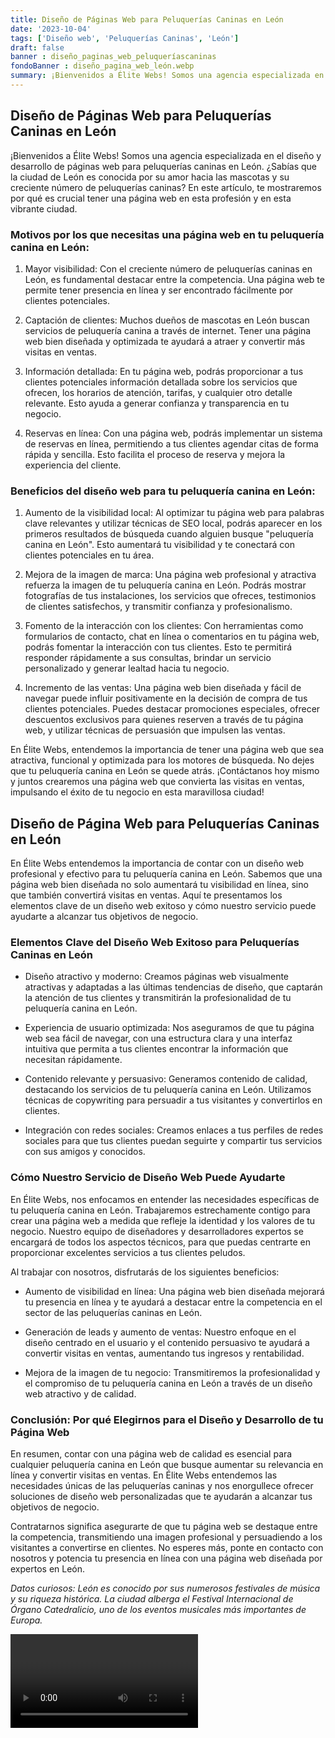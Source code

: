 ```yaml
---
title: Diseño de Páginas Web para Peluquerías Caninas en León
date: '2023-10-04'
tags: ['Diseño web', 'Peluquerías Caninas', 'León']
draft: false
banner : diseño_paginas_web_peluqueríascaninas
fondoBanner : diseño_pagina_web_león.webp
summary: ¡Bienvenidos a Élite Webs! Somos una agencia especializada en el diseño y desarrollo de páginas web para peluquerías caninas en León. ¿Sabías que la ciudad de León es conocida por su amor hacia las mascotas y su creciente número de peluquerías caninas? En este artículo, te mostraremos por qué es crucial tener una página web en esta profesión y en esta vibrante ciudad.
---
```


## Diseño de Páginas Web para Peluquerías Caninas en León

¡Bienvenidos a Élite Webs! Somos una agencia especializada en el diseño y desarrollo de páginas web para peluquerías caninas en León. ¿Sabías que la ciudad de León es conocida por su amor hacia las mascotas y su creciente número de peluquerías caninas? En este artículo, te mostraremos por qué es crucial tener una página web en esta profesión y en esta vibrante ciudad.

### Motivos por los que necesitas una página web en tu peluquería canina en León:

1. Mayor visibilidad: Con el creciente número de peluquerías caninas en León, es fundamental destacar entre la competencia. Una página web te permite tener presencia en línea y ser encontrado fácilmente por clientes potenciales.

2. Captación de clientes: Muchos dueños de mascotas en León buscan servicios de peluquería canina a través de internet. Tener una página web bien diseñada y optimizada te ayudará a atraer y convertir más visitas en ventas.

3. Información detallada: En tu página web, podrás proporcionar a tus clientes potenciales información detallada sobre los servicios que ofrecen, los horarios de atención, tarifas, y cualquier otro detalle relevante. Esto ayuda a generar confianza y transparencia en tu negocio.

4. Reservas en línea: Con una página web, podrás implementar un sistema de reservas en línea, permitiendo a tus clientes agendar citas de forma rápida y sencilla. Esto facilita el proceso de reserva y mejora la experiencia del cliente.

### Beneficios del diseño web para tu peluquería canina en León:

1. Aumento de la visibilidad local: Al optimizar tu página web para palabras clave relevantes y utilizar técnicas de SEO local, podrás aparecer en los primeros resultados de búsqueda cuando alguien busque "peluquería canina en León". Esto aumentará tu visibilidad y te conectará con clientes potenciales en tu área.

2. Mejora de la imagen de marca: Una página web profesional y atractiva refuerza la imagen de tu peluquería canina en León. Podrás mostrar fotografías de tus instalaciones, los servicios que ofreces, testimonios de clientes satisfechos, y transmitir confianza y profesionalismo.

3. Fomento de la interacción con los clientes: Con herramientas como formularios de contacto, chat en línea o comentarios en tu página web, podrás fomentar la interacción con tus clientes. Esto te permitirá responder rápidamente a sus consultas, brindar un servicio personalizado y generar lealtad hacia tu negocio.

4. Incremento de las ventas: Una página web bien diseñada y fácil de navegar puede influir positivamente en la decisión de compra de tus clientes potenciales. Puedes destacar promociones especiales, ofrecer descuentos exclusivos para quienes reserven a través de tu página web, y utilizar técnicas de persuasión que impulsen las ventas.

En Élite Webs, entendemos la importancia de tener una página web que sea atractiva, funcional y optimizada para los motores de búsqueda. No dejes que tu peluquería canina en León se quede atrás. ¡Contáctanos hoy mismo y juntos crearemos una página web que convierta las visitas en ventas, impulsando el éxito de tu negocio en esta maravillosa ciudad!

<GifSeo />

<Cta />

## Diseño de Página Web para Peluquerías Caninas en León

En Élite Webs entendemos la importancia de contar con un diseño web profesional y efectivo para tu peluquería canina en León. Sabemos que una página web bien diseñada no solo aumentará tu visibilidad en línea, sino que también convertirá visitas en ventas. Aquí te presentamos los elementos clave de un diseño web exitoso y cómo nuestro servicio puede ayudarte a alcanzar tus objetivos de negocio.

### Elementos Clave del Diseño Web Exitoso para Peluquerías Caninas en León

- Diseño atractivo y moderno: Creamos páginas web visualmente atractivas y adaptadas a las últimas tendencias de diseño, que captarán la atención de tus clientes y transmitirán la profesionalidad de tu peluquería canina en León.

- Experiencia de usuario optimizada: Nos aseguramos de que tu página web sea fácil de navegar, con una estructura clara y una interfaz intuitiva que permita a tus clientes encontrar la información que necesitan rápidamente.

- Contenido relevante y persuasivo: Generamos contenido de calidad, destacando los servicios de tu peluquería canina en León. Utilizamos técnicas de copywriting para persuadir a tus visitantes y convertirlos en clientes.

- Integración con redes sociales: Creamos enlaces a tus perfiles de redes sociales para que tus clientes puedan seguirte y compartir tus servicios con sus amigos y conocidos.

### Cómo Nuestro Servicio de Diseño Web Puede Ayudarte

En Élite Webs, nos enfocamos en entender las necesidades específicas de tu peluquería canina en León. Trabajaremos estrechamente contigo para crear una página web a medida que refleje la identidad y los valores de tu negocio. Nuestro equipo de diseñadores y desarrolladores expertos se encargará de todos los aspectos técnicos, para que puedas centrarte en proporcionar excelentes servicios a tus clientes peludos.

Al trabajar con nosotros, disfrutarás de los siguientes beneficios:

- Aumento de visibilidad en línea: Una página web bien diseñada mejorará tu presencia en línea y te ayudará a destacar entre la competencia en el sector de las peluquerías caninas en León.

- Generación de leads y aumento de ventas: Nuestro enfoque en el diseño centrado en el usuario y el contenido persuasivo te ayudará a convertir visitas en ventas, aumentando tus ingresos y rentabilidad.

- Mejora de la imagen de tu negocio: Transmitiremos la profesionalidad y el compromiso de tu peluquería canina en León a través de un diseño web atractivo y de calidad.

### Conclusión: Por qué Elegirnos para el Diseño y Desarrollo de tu Página Web

En resumen, contar con una página web de calidad es esencial para cualquier peluquería canina en León que busque aumentar su relevancia en línea y convertir visitas en ventas. En Élite Webs entendemos las necesidades únicas de las peluquerías caninas y nos enorgullece ofrecer soluciones de diseño web personalizadas que te ayudarán a alcanzar tus objetivos de negocio.

Contratarnos significa asegurarte de que tu página web se destaque entre la competencia, transmitiendo una imagen profesional y persuadiendo a los visitantes a convertirse en clientes. No esperes más, ponte en contacto con nosotros y potencia tu presencia en línea con una página web diseñada por expertos en León.

*Datos curiosos: León es conocido por sus numerosos festivales de música y su riqueza histórica. La ciudad alberga el Festival Internacional de Órgano Catedralicio, uno de los eventos musicales más importantes de Europa.*

<Video />

<CtaBot job='Peluquerías Caninas' city='León'/>

<Gmaps query='León+españa+maps' />